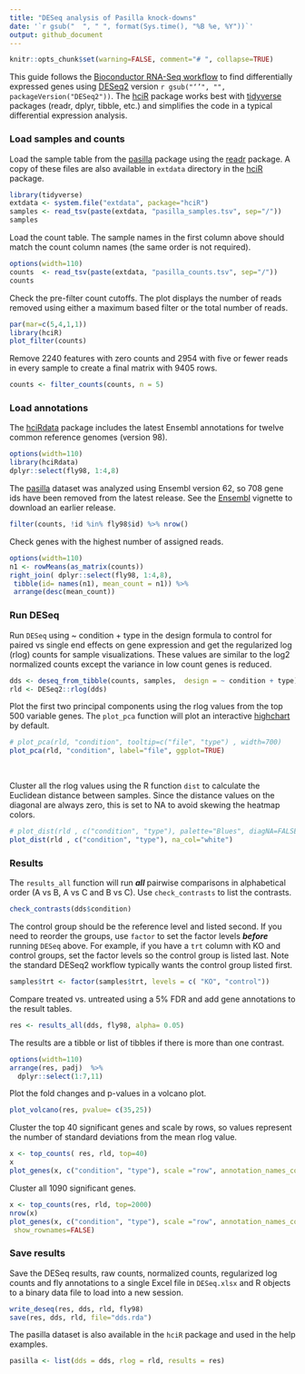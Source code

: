 ```yaml
---
title: "DESeq analysis of Pasilla knock-downs"
date: '`r gsub("  ", " ", format(Sys.time(), "%B %e, %Y"))`'
output: github_document
---
```


```r
knitr::opts_chunk$set(warning=FALSE, comment="# ", collapse=TRUE)
```

This guide follows the [Bioconductor RNA-Seq workflow] to find differentially
expressed genes using [DESeq2] version `r gsub("‘’", "", packageVersion("DESeq2"))`.
The [hciR] package works best with [tidyverse] packages (readr, dplyr, tibble, etc.) and
simplifies the code in a typical differential expression analysis.

### Load samples and counts

Load the sample table from the [pasilla] package using the [readr] package.
 A copy of these files are also available in `extdata` directory in the [hciR] package.

```r
library(tidyverse)
extdata <- system.file("extdata", package="hciR")
samples <- read_tsv(paste(extdata, "pasilla_samples.tsv", sep="/"))
samples
```


Load the count table.  The sample names in the first column above should match
the count column names (the same order is not required).


```r
options(width=110)
counts  <- read_tsv(paste(extdata, "pasilla_counts.tsv", sep="/"))
counts
```


Check the pre-filter count cutoffs.  The plot displays the number of reads removed using
either a maximum based filter or the total number of reads.

```r
par(mar=c(5,4,1,1))
library(hciR)
plot_filter(counts)
```

Remove 2240 features with zero counts and 2954 with five or fewer reads in every sample
to create a final matrix with 9405 rows.


```r
counts <- filter_counts(counts, n = 5)
```


### Load annotations

The [hciRdata] package includes the latest Ensembl annotations for
twelve common reference genomes (version 98).

```r
options(width=110)
library(hciRdata)
dplyr::select(fly98, 1:4,8)
```

The [pasilla] dataset was analyzed using Ensembl version 62, so 708 gene ids have
been removed from the latest release.  See the [Ensembl] vignette to download an
earlier release.

```r
filter(counts, !id %in% fly98$id) %>% nrow()
```


Check genes with the highest number of assigned reads.

```r
options(width=110)
n1 <- rowMeans(as_matrix(counts))
right_join( dplyr::select(fly98, 1:4,8),
 tibble(id= names(n1), mean_count = n1)) %>%
 arrange(desc(mean_count))
```



### Run DESeq

Run `DESeq` using ~ condition + type in the design formula to control  for
paired vs single end effects on gene expression and get the regularized log
(rlog)  counts for sample visualizations.  These values are similar to the log2
normalized counts except the variance in low count genes is reduced.



```r
dds <- deseq_from_tibble(counts, samples,  design = ~ condition + type)
rld <- DESeq2::rlog(dds)
```


Plot the first two principal components using the rlog values from the top 500
variable genes. The `plot_pca` function will plot an interactive [highchart] by default.

```r
# plot_pca(rld, "condition", tooltip=c("file", "type") , width=700)
plot_pca(rld, "condition", label="file", ggplot=TRUE)
```

<br>

Cluster all the rlog values using the R function `dist` to calculate the
Euclidean distance between samples. Since the distance values on the diagonal
are always zero, this is set to NA to avoid skewing the heatmap
colors.


```r
# plot_dist(rld , c("condition", "type"), palette="Blues", diagNA=FALSE, reverse=TRUE)
plot_dist(rld , c("condition", "type"), na_col="white")
```


### Results


The `results_all` function will run ***all***  pairwise comparisons
in alphabetical order (A vs B, A vs C and B vs C).  Use `check_contrasts` to
list the contrasts.


```r
check_contrasts(dds$condition)
```

The control group should be the reference level and listed second.  If you need  to reorder the
groups, use `factor` to set the factor levels ***before*** running `DESeq` above.   For example,
if you have a `trt` column with KO and control groups, set the factor levels so the control group
is listed last.  Note the standard DESeq2 workflow typically wants the control group listed first.

```r
samples$trt <- factor(samples$trt, levels = c( "KO", "control"))
```

Compare treated vs. untreated using a 5% FDR and add gene annotations to the result tables.



```r
res <- results_all(dds, fly98, alpha= 0.05)
```

The results are a tibble or list of tibbles if there is more than one contrast.

```r
options(width=110)
arrange(res, padj)  %>%
  dplyr::select(1:7,11)
```


Plot the fold changes and p-values in a volcano plot.

```r
plot_volcano(res, pvalue= c(35,25))
```


Cluster the top 40 significant genes and scale by rows, so values represent
the number of standard deviations from the mean rlog value.



```r
x <- top_counts( res, rld, top=40)
x
plot_genes(x, c("condition", "type"), scale ="row", annotation_names_col=FALSE)
```


Cluster all 1090 significant genes.

```r
x <- top_counts(res, rld, top=2000)
nrow(x)
plot_genes(x, c("condition", "type"), scale ="row", annotation_names_col=FALSE,
 show_rownames=FALSE)
```



### Save results

Save the DESeq results, raw counts, normalized counts, regularized log counts
and fly annotations to a single Excel file in `DESeq.xlsx` and R objects to a
binary data file to load into a new session.

```r
write_deseq(res, dds, rld, fly98)
save(res, dds, rld, file="dds.rda")
```

The pasilla dataset is also available in the `hciR` package and used in the help examples.

```r
pasilla <- list(dds = dds, rlog = rld, results = res)
```



<br>

[Bioconductor RNA-Seq workflow]: http://master.bioconductor.org/packages/release/workflows/vignettes/rnaseqGene/inst/doc/rnaseqGene.html
[DESeq2]: http://www.bioconductor.org/packages/release/bioc/html/DESeq2.html
[hciR]: https://github.com/HuntsmanCancerInstitute/hciR
[tidyverse]: http://tidyverse.org/
[pasilla]: http://bioconductor.org/packages/release/data/experiment/html/pasilla.html
[readr]: http://readr.tidyverse.org/
[hciRdata]: https://github.com/HuntsmanCancerInstitute/hciRdata
[Ensembl]: https://github.com/HuntsmanCancerInstitute/hciR/vignettes/Ensembl.md
[highchart]: http://jkunst.com/highcharter/index.html
